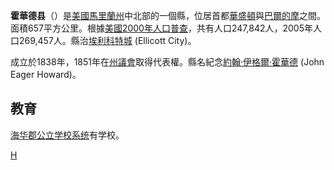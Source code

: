 {{noteTA
|T=zh-hans:霍华德县 (马里兰州);zh-hk:霍華德縣 (馬里蘭州);zh-tw:霍華德郡 (馬里蘭州);
|1=zh-hans:县;zh-hk:縣;zh-tw:郡;
}}

{{Otheruses|霍華德縣|subject=美國馬里蘭州的一個縣|other=同名的縣}}
<!--[[File:Map_of_Maryland_highlighting_Howard_County.svg|250px]]-->
{{Infobox U.S. County|
 county  = 霍華德縣|
 state = 馬里蘭州 |
 en county  = Howard County|
 en state = Maryland |
 seal = Howard County md seal.gif |
 map size = 245|
 founded year = 1838|
 seat wl = Ellicott City | 
 area = 657 [[square_kilometre|km²]] (254 [[square_mile|mi²]]) |
 area land  = 653 km² (252 mi²) |
 area water = 4 km² (2 mi²) |
 area percentage = 0.60% |
 census yr = 2005|
 pop = 269,457 |
 density = 380|
 web = www.co.ho.md.us|
 time zone = Eastern
|}}
'''霍華德县'''（{{lang-en|Howard County}}）是[[美國|美國]][[馬里蘭州|馬里蘭州]]中北部的一個縣，位居首都[[華盛頓|華盛頓]]與[[巴爾的摩|巴爾的摩]]之間。面積657平方公里。根據[[美國2000年人口普查|美國2000年人口普查]]，共有人口247,842人，2005年人口269,457人。縣治[[埃利科特城|埃利科特城]] (Ellicott City)。

成立於1838年，1851年在[[馬里蘭州州議會|州議會]]取得代表權。縣名紀念[[約翰·伊格爾·霍華德|約翰·伊格爾·霍華德]] (John Eager Howard)。

==教育==
[[海华郡公立学校系统|海华郡公立学校系统]]有学校。

{{马里兰州}}
[[Category:马里兰州行政区划|H]]